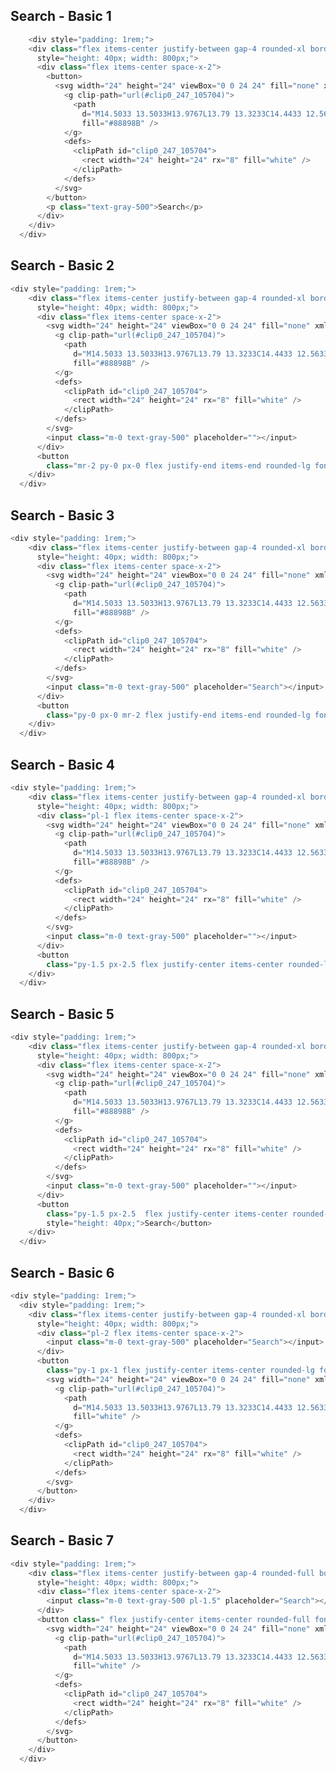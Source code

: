 ## Search - Basic 1
```js filename="Search - Basic 1" {} copy
    <div style="padding: 1rem;">
    <div class="flex items-center justify-between gap-4 rounded-xl border border-gray-200 bg-white px-2 py-2"
      style="height: 40px; width: 800px;">
      <div class="flex items-center space-x-2">
        <button>
          <svg width="24" height="24" viewBox="0 0 24 24" fill="none" xmlns="http://www.w3.org/2000/svg">
            <g clip-path="url(#clip0_247_105704)">
              <path
                d="M14.5033 13.5033H13.9767L13.79 13.3233C14.4433 12.5633 14.8367 11.5766 14.8367 10.5033C14.8367 8.10998 12.8967 6.16998 10.5033 6.16998C8.11001 6.16998 6.17001 8.10998 6.17001 10.5033C6.17001 12.8966 8.11001 14.8366 10.5033 14.8366C11.5767 14.8366 12.5633 14.4433 13.3233 13.79L13.5033 13.9766V14.5033L16.8367 17.83L17.83 16.8366L14.5033 13.5033ZM10.5033 13.5033C8.84335 13.5033 7.50335 12.1633 7.50335 10.5033C7.50335 8.84332 8.84335 7.50332 10.5033 7.50332C12.1633 7.50332 13.5033 8.84332 13.5033 10.5033C13.5033 12.1633 12.1633 13.5033 10.5033 13.5033Z"
                fill="#88898B" />
            </g>
            <defs>
              <clipPath id="clip0_247_105704">
                <rect width="24" height="24" rx="8" fill="white" />
              </clipPath>
            </defs>
          </svg>
        </button>
        <p class="text-gray-500">Search</p>
      </div>
    </div>
  </div>
```

## Search - Basic 2
```js filename="Search - Basic 2" {} copy
<div style="padding: 1rem;">
    <div class="flex items-center justify-between gap-4 rounded-xl border border-gray-200 bg-white px-2 py-2"
      style="height: 40px; width: 800px;">
      <div class="flex items-center space-x-2">
        <svg width="24" height="24" viewBox="0 0 24 24" fill="none" xmlns="http://www.w3.org/2000/svg">
          <g clip-path="url(#clip0_247_105704)">
            <path
              d="M14.5033 13.5033H13.9767L13.79 13.3233C14.4433 12.5633 14.8367 11.5766 14.8367 10.5033C14.8367 8.10998 12.8967 6.16998 10.5033 6.16998C8.11001 6.16998 6.17001 8.10998 6.17001 10.5033C6.17001 12.8966 8.11001 14.8366 10.5033 14.8366C11.5767 14.8366 12.5633 14.4433 13.3233 13.79L13.5033 13.9766V14.5033L16.8367 17.83L17.83 16.8366L14.5033 13.5033ZM10.5033 13.5033C8.84335 13.5033 7.50335 12.1633 7.50335 10.5033C7.50335 8.84332 8.84335 7.50332 10.5033 7.50332C12.1633 7.50332 13.5033 8.84332 13.5033 10.5033C13.5033 12.1633 12.1633 13.5033 10.5033 13.5033Z"
              fill="#88898B" />
          </g>
          <defs>
            <clipPath id="clip0_247_105704">
              <rect width="24" height="24" rx="8" fill="white" />
            </clipPath>
          </defs>
        </svg>
        <input class="m-0 text-gray-500" placeholder=""></input>
      </div>
      <button
        class="mr-2 py-0 px-0 flex justify-end items-end rounded-lg font-medium text-gray-800 leading-5 text-sm bg-white hover:bg-gray-100 focus:bg-gray-100 active:bg-gray-200   ">Search</button>
    </div>
  </div>
  ```

## Search - Basic 3
```js filename="Search - Basic 3" {} copy
<div style="padding: 1rem;">
    <div class="flex items-center justify-between gap-4 rounded-xl border border-gray-200 bg-white px-2 py-2"
      style="height: 40px; width: 800px;">
      <div class="flex items-center space-x-2">
        <svg width="24" height="24" viewBox="0 0 24 24" fill="none" xmlns="http://www.w3.org/2000/svg">
          <g clip-path="url(#clip0_247_105704)">
            <path
              d="M14.5033 13.5033H13.9767L13.79 13.3233C14.4433 12.5633 14.8367 11.5766 14.8367 10.5033C14.8367 8.10998 12.8967 6.16998 10.5033 6.16998C8.11001 6.16998 6.17001 8.10998 6.17001 10.5033C6.17001 12.8966 8.11001 14.8366 10.5033 14.8366C11.5767 14.8366 12.5633 14.4433 13.3233 13.79L13.5033 13.9766V14.5033L16.8367 17.83L17.83 16.8366L14.5033 13.5033ZM10.5033 13.5033C8.84335 13.5033 7.50335 12.1633 7.50335 10.5033C7.50335 8.84332 8.84335 7.50332 10.5033 7.50332C12.1633 7.50332 13.5033 8.84332 13.5033 10.5033C13.5033 12.1633 12.1633 13.5033 10.5033 13.5033Z"
              fill="#88898B" />
          </g>
          <defs>
            <clipPath id="clip0_247_105704">
              <rect width="24" height="24" rx="8" fill="white" />
            </clipPath>
          </defs>
        </svg>
        <input class="m-0 text-gray-500" placeholder="Search"></input>
      </div>
      <button
        class="py-0 px-0 mr-2 flex justify-end items-end rounded-lg font-medium text-gray-800 leading-5 text-sm bg-white hover:bg-gray-100 focus:bg-gray-100 active:bg-gray-200">Search</button>
    </div>
  </div>
  ```

## Search - Basic 4
```js filename="Search - Basic 4" {} copy
<div style="padding: 1rem;">
    <div class="flex items-center justify-between gap-4 rounded-xl border border-gray-200 bg-white px-1 py-2"
      style="height: 40px; width: 800px;">
      <div class="pl-1 flex items-center space-x-2">
        <svg width="24" height="24" viewBox="0 0 24 24" fill="none" xmlns="http://www.w3.org/2000/svg">
          <g clip-path="url(#clip0_247_105704)">
            <path
              d="M14.5033 13.5033H13.9767L13.79 13.3233C14.4433 12.5633 14.8367 11.5766 14.8367 10.5033C14.8367 8.10998 12.8967 6.16998 10.5033 6.16998C8.11001 6.16998 6.17001 8.10998 6.17001 10.5033C6.17001 12.8966 8.11001 14.8366 10.5033 14.8366C11.5767 14.8366 12.5633 14.4433 13.3233 13.79L13.5033 13.9766V14.5033L16.8367 17.83L17.83 16.8366L14.5033 13.5033ZM10.5033 13.5033C8.84335 13.5033 7.50335 12.1633 7.50335 10.5033C7.50335 8.84332 8.84335 7.50332 10.5033 7.50332C12.1633 7.50332 13.5033 8.84332 13.5033 10.5033C13.5033 12.1633 12.1633 13.5033 10.5033 13.5033Z"
              fill="#88898B" />
          </g>
          <defs>
            <clipPath id="clip0_247_105704">
              <rect width="24" height="24" rx="8" fill="white" />
            </clipPath>
          </defs>
        </svg>
        <input class="m-0 text-gray-500" placeholder=""></input>
      </div>
      <button
        class="py-1.5 px-2.5 flex justify-center items-center rounded-lg font-medium leading-5 text-sm text-white bg-gray-500 hover:bg-gray-400 focus:bg-gray-400 active:bg-gray-300   ">Search</button>
    </div>
  </div>
  ```

## Search - Basic 5
```js filename="Search - Basic 5" {} copy
<div style="padding: 1rem;">
    <div class="flex items-center justify-between gap-4 rounded-xl border border-gray-200 bg-white px-2 py-2 pr-0"
      style="height: 40px; width: 800px;">
      <div class="flex items-center space-x-2">
        <svg width="24" height="24" viewBox="0 0 24 24" fill="none" xmlns="http://www.w3.org/2000/svg">
          <g clip-path="url(#clip0_247_105704)">
            <path
              d="M14.5033 13.5033H13.9767L13.79 13.3233C14.4433 12.5633 14.8367 11.5766 14.8367 10.5033C14.8367 8.10998 12.8967 6.16998 10.5033 6.16998C8.11001 6.16998 6.17001 8.10998 6.17001 10.5033C6.17001 12.8966 8.11001 14.8366 10.5033 14.8366C11.5767 14.8366 12.5633 14.4433 13.3233 13.79L13.5033 13.9766V14.5033L16.8367 17.83L17.83 16.8366L14.5033 13.5033ZM10.5033 13.5033C8.84335 13.5033 7.50335 12.1633 7.50335 10.5033C7.50335 8.84332 8.84335 7.50332 10.5033 7.50332C12.1633 7.50332 13.5033 8.84332 13.5033 10.5033C13.5033 12.1633 12.1633 13.5033 10.5033 13.5033Z"
              fill="#88898B" />
          </g>
          <defs>
            <clipPath id="clip0_247_105704">
              <rect width="24" height="24" rx="8" fill="white" />
            </clipPath>
          </defs>
        </svg>
        <input class="m-0 text-gray-500" placeholder=""></input>
      </div>
      <button
        class="py-1.5 px-2.5  flex justify-center items-center rounded-lg rounded-l-none font-medium leading-5 text-sm text-white bg-gray-500 hover:bg-gray-400 focus:bg-gray-400 active:bg-gray-300 font-lato"
        style="height: 40px;">Search</button>
    </div>
  </div>
  ```

## Search - Basic 6
```js filename="Search - Basic 6" {} copy
<div style="padding: 1rem;">
  <div style="padding: 1rem;">
    <div class="flex items-center justify-between gap-4 rounded-xl border border-gray-200 bg-white px-1 py-2"
      style="height: 40px; width: 800px;">
      <div class="pl-2 flex items-center space-x-2">
        <input class="m-0 text-gray-500" placeholder="Search"></input>
      </div>
      <button
        class="py-1 px-1 flex justify-center items-center rounded-lg font-medium leading-5 text-sm text-white bg-gray-500 hover:bg-gray-400 focus:bg-gray-400 active:bg-gray-300   ">
        <svg width="24" height="24" viewBox="0 0 24 24" fill="none" xmlns="http://www.w3.org/2000/svg">
          <g clip-path="url(#clip0_247_105704)">
            <path
              d="M14.5033 13.5033H13.9767L13.79 13.3233C14.4433 12.5633 14.8367 11.5766 14.8367 10.5033C14.8367 8.10998 12.8967 6.16998 10.5033 6.16998C8.11001 6.16998 6.17001 8.10998 6.17001 10.5033C6.17001 12.8966 8.11001 14.8366 10.5033 14.8366C11.5767 14.8366 12.5633 14.4433 13.3233 13.79L13.5033 13.9766V14.5033L16.8367 17.83L17.83 16.8366L14.5033 13.5033ZM10.5033 13.5033C8.84335 13.5033 7.50335 12.1633 7.50335 10.5033C7.50335 8.84332 8.84335 7.50332 10.5033 7.50332C12.1633 7.50332 13.5033 8.84332 13.5033 10.5033C13.5033 12.1633 12.1633 13.5033 10.5033 13.5033Z"
              fill="white" />
          </g>
          <defs>
            <clipPath id="clip0_247_105704">
              <rect width="24" height="24" rx="8" fill="white" />
            </clipPath>
          </defs>
        </svg>
      </button>
    </div>
  </div>
  ```

## Search - Basic 7
```js filename="Search - Basic 7" {} copy
<div style="padding: 1rem;">
    <div class="flex items-center justify-between gap-4 rounded-full border border-gray-200 bg-white px-2 py-2 pr-1"
      style="height: 40px; width: 800px;">
      <div class="flex items-center space-x-2">
        <input class="m-0 text-gray-500 pl-1.5" placeholder="Search"></input>
      </div>
      <button class=" flex justify-center items-center rounded-full font-medium leading-5 text-sm text-white bg-gray-500 hover:bg-gray-400 focus:bg-gray-400 active:bg-gray-300    w-8 h-8">
        <svg width="24" height="24" viewBox="0 0 24 24" fill="none" xmlns="http://www.w3.org/2000/svg">
          <g clip-path="url(#clip0_247_105704)">
            <path
              d="M14.5033 13.5033H13.9767L13.79 13.3233C14.4433 12.5633 14.8367 11.5766 14.8367 10.5033C14.8367 8.10998 12.8967 6.16998 10.5033 6.16998C8.11001 6.16998 6.17001 8.10998 6.17001 10.5033C6.17001 12.8966 8.11001 14.8366 10.5033 14.8366C11.5767 14.8366 12.5633 14.4433 13.3233 13.79L13.5033 13.9766V14.5033L16.8367 17.83L17.83 16.8366L14.5033 13.5033ZM10.5033 13.5033C8.84335 13.5033 7.50335 12.1633 7.50335 10.5033C7.50335 8.84332 8.84335 7.50332 10.5033 7.50332C12.1633 7.50332 13.5033 8.84332 13.5033 10.5033C13.5033 12.1633 12.1633 13.5033 10.5033 13.5033Z"
              fill="white" />
          </g>
          <defs>
            <clipPath id="clip0_247_105704">
              <rect width="24" height="24" rx="8" fill="white" />
            </clipPath>
          </defs>
        </svg>
      </button>
    </div>
  </div>
  ```
